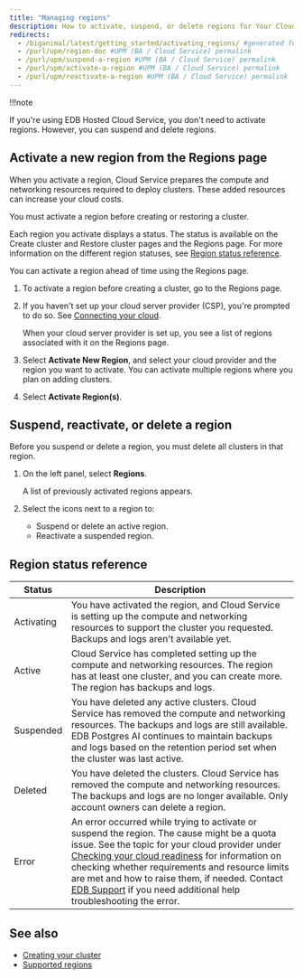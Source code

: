 ```yaml
---
title: "Managing regions"
description: How to activate, suspend, or delete regions for Your Cloud Account.
redirects:
  - /biganimal/latest/getting_started/activating_regions/ #generated for BigAnimal URL path removal branch
  - /purl/upm/region-doc #UPM (BA / Cloud Service) permalink
  - /purl/upm/suspend-a-region #UPM (BA / Cloud Service) permalink
  - /purl/upm/activate-a-region #UPM (BA / Cloud Service) permalink
  - /purl/upm/reactivate-a-region #UPM (BA / Cloud Service) permalink
---
```


!!!note

   If you're using EDB Hosted Cloud Service, you don't need to activate regions. However, you can suspend and delete regions.

## Activate a new region from the Regions page

When you activate a region, Cloud Service prepares the compute and networking resources required to deploy clusters. These added resources can increase your cloud costs. 

You must activate a region before creating or restoring a cluster. 

Each region you activate displays a status. The status is available on the Create cluster and Restore cluster pages and the Regions page. For more information on the different region statuses, see [Region status reference](#region-status-reference).

You can activate a region ahead of time using the Regions page. 

1.  To activate a region before creating a cluster, go to the Regions page.
     

2.  If you haven't set up your cloud server provider (CSP), you're prompted to do so. See [Connecting your cloud](connecting_to_your_cloud/).

    When your cloud server provider is set up, you see a list of regions associated with it on the Regions page.

3.  Select **Activate New Region**, and select your cloud provider and the region you want to activate. You can activate multiple regions where you plan on adding clusters. 

4.  Select **Activate Region(s)**.

## Suspend, reactivate, or delete a region

Before you suspend or delete a region, you must delete all clusters in that region.

1.  On the left panel, select **Regions**.

    A list of previously activated regions appears. 
      
2.  Select the icons next to a region to: 
    -   Suspend or delete an active region. 
    -   Reactivate a suspended region.

## Region status reference

| Status     | Description                                                                                                                                                                                                                                                                                                                                                                                                                                             |
| ---------- | ------------------------------------------------------------------------------------------------------------------------------------------------------------------------------------------------------------------------------------------------------------------------------------------------------------------------------------------------------------------------------------------------------------------------------------------------------- |
| Activating | You have activated the region, and Cloud Service is setting up the compute and networking resources to support the cluster you requested. Backups and logs aren't available yet.                                                                                                                                                                                                                                                                        |
| Active     | Cloud Service has completed setting up the compute and networking resources. The region has at least one cluster, and you can create more. The region has backups and logs.                                                                                                                                                                                                                                                                             |
| Suspended  | You have deleted any active clusters. Cloud Service has removed the compute and networking resources. The backups and logs are still available. EDB Postgres AI continues to maintain backups and logs based on the retention period set when the cluster was last active.                                                                                                                                                                              |
| Deleted    | You have deleted the clusters. Cloud Service has removed the compute and networking resources. The backups and logs are no longer available. Only account owners can delete a region.                                                                                                                                                                                                                                                                   |
| Error      | An error occurred while trying to activate or suspend the region. The cause might be a quota issue. See the topic for your cloud provider under [Checking your cloud readiness](preparing_cloud_account/) for information on checking whether requirements and resource limits are met and how to raise them, if needed. Contact [EDB Support](/edb-postgres-ai/cloud-service/support_services/) if you need additional help troubleshooting the error. |

## See also

-   [Creating your cluster](/edb-postgres-ai/cloud-service/getting_started/creating_cluster/creating_a_cluster/) 
-   [Supported regions](/edb-postgres-ai/cloud-service/references/supported_regions/)
